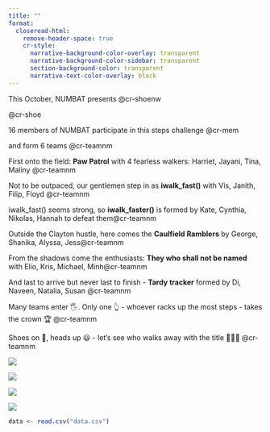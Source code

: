 ```yaml
---
title: ""
format:
  closeread-html:
    remove-header-space: true
    cr-style:
      narrative-background-color-overlay: transparent
      narrative-background-color-sidebar: transparent
      section-background-color: transparent
      narrative-text-color-overlay: black
---
```


::: {.cr-section layout="overlay-left"}

<span class="intro">This October, NUMBAT presents </span>  @cr-shoenw

@cr-shoe

<span class="intro">16 members of NUMBAT participate in this steps challenge  </span>  @cr-mem

<span class="intro">and form 6 teams </span>  @cr-teamnm

<span class="intro"> First onto the field: <b>Paw Patrol</b> with 4 fearless walkers: Harriet, Jayani, Tina, Maliny</span>  [@cr-teamnm]{pan-to="-40%,-25%" scale-by="1.75"}

<span class="intro"> Not to be outpaced, our gentlemen step in as <b>iwalk_fast()</b> with Vis, Janith, Filip, Floyd</span>  [@cr-teamnm]{pan-to="-20%,-40%" scale-by="1.75"}

<span class="intro"> iwalk_fast() seems strong, so <b>iwalk_faster()</b> is formed by Kate, Cynthia, Nikolas, Hannah to defeat them[@cr-teamnm]{pan-to="0%,20%" scale-by="2"}

<span class="intro"> Outside the Clayton hustle, here comes the <b>Caulfield Ramblers</b> by George, Shanika, Alyssa, Jess[@cr-teamnm]{pan-to="-40%,40%" scale-by="1.75"}

<span class="intro"> From the shadows come the enthusiasts: <b>They who shall not be named</b> with Elio, Kris, Michael, Minh[@cr-teamnm]{pan-to="40%,-20%" scale-by="1.75"}


<span class="intro"> And last to arrive but never last to finish - <b>Tardy tracker</b> formed by Di, Naveen, Natalia, Susan [@cr-teamnm]{pan-to="30%,40%" scale-by="1.75"}

<span class="intro"> Many teams enter 🖐️. Only one 👆 - whoever racks up the most steps - takes the crown 🏆</span> @cr-teamnm

<span class="intro"> Shoes on  👟, heads up  😃 - let’s see who walks away with the title 🚶🚶🚶 </span> @cr-teamnm


:::{#cr-shoenw .center-img}
![](img/shoenw.png)
:::

:::{#cr-shoe .center-img}
![](img/shoe.png)
:::

:::{#cr-mem .center-img}
![](img/bg.png)
:::

:::{#cr-teamnm .center-img}
![](img/team_name.png)
:::


```r
data <- read.csv("data.csv")
```


:::